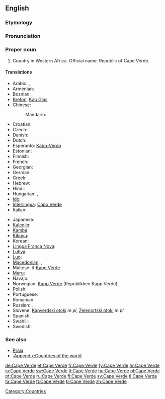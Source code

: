 ==English==
{{wikipedia}}

===Etymology===
{{rfe}}

===Pronunciation===
{{rfp}}

===Proper noun===
{{en-proper noun}}

# Country in Western Africa. Official name: Republic of Cape Verde.

====Translations====
{{trans-top|country in Western Africa}}
* Arabic: {{t|ar|كاب فيردي|m|tr=kaab fiirdi}}, {{t|ar|الرأس الأخضر|m|tr=al-ra's al-'ákhDar}}
* Armenian: {{t-|hy|Կաբո-Վերդե|tr=Kabo-Verde}}
* Bosnian: {{t-|bs|Zelenortska Republika|f}}
* [[Breton]]: [[Kab Glas]]
* Chinese:
*: Mandarin: {{t-|cmn|佛得角|tr=Fódéjiǎo|sc=Hani}}
* Croatian: {{t+|hr|Zelenortska Republika|f}}
* Czech: {{t-|cs|Kapverdy|m|p}}
* Danish: {{t-|da|Kap Verde}}
* Dutch: {{t+|nl|Kaapverdië}}
* Esperanto: [[Kabo-Verdo]]
* Estonian: {{t-|et|Roheneemesaared}}
* Finnish: {{t+|fi|Kap Verde}}
* French: {{t+|fr|Cap-Vert}}
* Georgian: {{t|ka|კაბო-ვერდე|tr=kabo-verde|sc=Geor|xs=Georgian}}
* German: {{t+|de|Kap Verde}}
* Greek: {{t-|el|Πράσινο Ακρωτήριο|n|tr=Prásino Akrotírio}}
* Hebrew: {{t|he|כף ורדה}}
* Hindi: {{t|hi|केप वर्डे|tr=kēp varḍē|xs=Hindi}}
* Hungarian: {{t+|hu|Zöld-foki Köztársaság}}, {{t-|hu|Zöld-foki-szigetek}}
* [[Ido]]: {{t|io|Kabverdo|xs=Ido}}
* [[Interlingua]]: [[Capo Verde]]
* Italian: {{t-|it|Capo Verde}}
{{trans-mid}}
* Japanese: {{t+|ja|カーボベルデ|tr=Kāboberude}}
* [[Kalenjin]]: {{tø|kln|Kep Vad}}
* [[Kamba]]: {{tø|kam|Kepu Vad}}
* [[Kikuyu]]: {{tø|ki|Kepu Vad}}
* Korean: {{t|ko|카보베르데|tr=Kabobereude}}
* [[Lingua Franca Nova]]: {{tø|lfn|Capo Verde}}
* [[Luhya]]: {{tø|luy|Kepu Vad}}
* [[Luo]]: {{tø|luo|Kep Vad}}
* [[Macedonian]]: {{t|mk|Зелено’ртска Република|p|tr=Zeleno'rtska Repúblika}}, {{t|mk|Зелено’ртски Острови|p|tr=Zeleno'rtski Óstrovi}}
* Maltese: il-[[Kape Verde]]
* [[Meru]]: {{tø|mer|Kepu Vad}}
* Navajo: {{tø|nv|Tónteel Bibąąh Dootłʼizhí}}
* Norwegian: [[Kapp Verde]] (Republikken Kapp Verde)
* Polish: {{t+|pl|Republika Zielonego Przylądka|f}}
* Portuguese: {{t+|pt|Cabo Verde}}
* Romanian: {{t-|ro|Capul Verde|n}}
* Russian: {{t|ru|Кабо-Верде|f|tr=Kábo-Vérde}}, {{t|ru|Острова Зелёного Мыса|m|p|tr=Ostrová Zeljónovo Mýsa}}
* Slovene: [[Kapverdski otoki]] ''m pl'', [[Zelenortski otoki]] ''m pl''
* Spanish: {{t+|es|Cabo Verde}}
* Swahili: {{t+|sw|Kepuvede|xs=Swahili}}
* Swedish: {{t+|sv|Kap Verde}}
{{trans-bottom}}

===See also===
* [[Praia]]
* [[:Appendix:Countries of the world]]

[[Category:Countries]]

[[de:Cape Verde]]
[[et:Cape Verde]]
[[fr:Cape Verde]]
[[fy:Cape Verde]]
[[hr:Cape Verde]]
[[io:Cape Verde]]
[[sw:Cape Verde]]
[[lt:Cape Verde]]
[[hu:Cape Verde]]
[[pl:Cape Verde]]
[[pt:Cape Verde]]
[[ru:Cape Verde]]
[[fi:Cape Verde]]
[[sv:Cape Verde]]
[[tl:Cape Verde]]
[[ta:Cape Verde]]
[[tt:Cape Verde]]
[[tr:Cape Verde]]
[[zh:Cape Verde]]